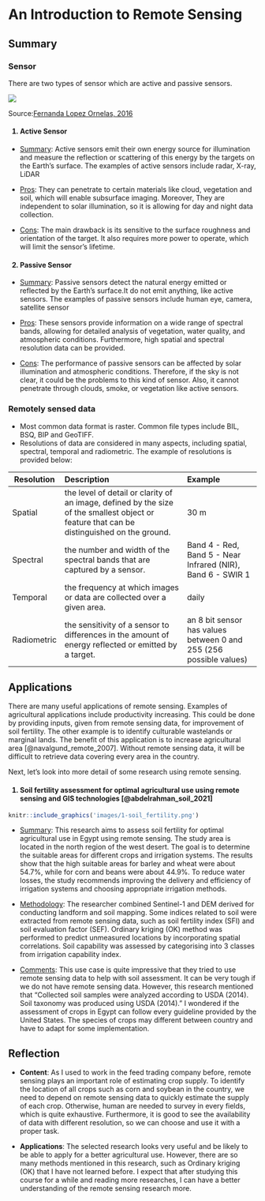 # An Introduction to Remote Sensing

## Summary

### Sensor

There are two types of sensor which are active and passive sensors.

![](images/1-sensor.jpg)

Source:[Fernanda Lopez Ornelas, 2016](https://www.researchgate.net/publication/339726853_The_Mexican_Water_Forest_benefits_of_using_remote_sensing_techniques_to_assess_changes_in_land_use_and_land_cover){target="_blank"}                    

<h4>1. Active Sensor</h4>

+ <u>Summary</u>: Active sensors emit their own energy source for illumination and measure the reflection or scattering of this energy by the targets on the Earth's surface. The examples of active sensors include radar, X-ray, LiDAR

+ <u>Pros</u>: They can penetrate to certain materials like cloud, vegetation and soil, which will enable subsurface imaging. Moreover, They are independent to solar illumination, so it is allowing for day and night data collection.

+ <u>Cons</u>: The main drawback is its sensitive to the surface roughness and orientation of the target. It also requires more power to operate, which will limit the sensor's lifetime.


<h4>2. Passive Sensor</h4>


+ <u>Summary</u>: Passive sensors detect the natural energy emitted or reflected by the Earth's surface.It do not emit anything, like active sensors. The examples of passive sensors include human eye, camera, satellite sensor

+ <u>Pros</u>: These sensors provide information on a wide range of spectral bands, allowing for detailed analysis of vegetation, water quality, and atmospheric conditions. Furthermore, high spatial and spectral resolution data can be provided. 

+ <u>Cons</u>: The performance of passive sensors can be affected by solar illumination and atmospheric conditions. Therefore, if the sky is not clear, it could be the problems to this kind of sensor. Also, it cannot penetrate through clouds, smoke, or vegetation like active sensors.


### Remotely sensed data

-   Most common data format is raster. Common file types include BIL, BSQ, BIP and GeoTIFF.
-   Resolutions of data are considered in many aspects, including spatial, spectral, temporal and radiometric. The example of resolutions is provided below:

Resolution|Description|Example|
-----------|:---------------------------|:----------------
| Spatial|the level of detail or clarity of an image, defined by the size of the smallest object or feature that can be distinguished on the ground.| 30 m
| Spectral|the number and width of the spectral bands that are captured by a sensor.| Band 4 - Red, Band 5 - Near Infrared (NIR), Band 6 - SWIR 1
| Temporal|the frequency at which images or data are collected over a given area.| daily
| Radiometric|the sensitivity of a sensor to differences in the amount of energy reflected or emitted by a target.| an 8 bit sensor has values between 0 and 255 (256 possible values)


## Applications

There are many useful applications of remote sensing. Examples of agricultural applications include productivity increasing. This could be done by providing inputs, given from remote sensing data, for improvement of soil fertility. The other example is to identify culturable wastelands or marginal lands. The benefit of this application is to increase agricultural area [@navalgund_remote_2007]. Without remote sensing data, it will be difficult to retrieve data covering every area in the country. 

Next, let's look into more detail of some research using remote sensing.


<h4>1. Soil fertility assessment for optimal agricultural use using remote sensing and GIS technologies
[@abdelrahman_soil_2021]</h4>
```r
knitr::include_graphics('images/1-soil_fertility.png') 
```

+ <u>Summary</u>: This research aims to assess soil fertility for optimal agricultural use in Egypt using remote sensing. The study area is located in the north region of the west desert. The goal is to determine the suitable areas for different crops and irrigation systems. The results show that the high suitable areas for barley and wheat were about 54.7%, while for corn and beans were about 44.9%. To reduce water losses, the study recommends improving the delivery and efficiency of irrigation systems and choosing appropriate irrigation methods.

+ <u>Methodology</u>: The researcher combined Sentinel-1 and DEM derived for conducting landform and soil mapping. Some indices related to soil were extracted from remote sensing data, such as soil fertility index (SFI) and soil evaluation factor (SEF). Ordinary kriging (OK) method was performed to predict unmeasured locations by incorporating spatial correlations. Soil capability was assessed by categorising into 3 classes from irrigation capability index.
 
+ <u>Comments</u>: This use case is quite impressive that they tried to use remote sensing data to help with soil assessment. It can be very tough if we do not have remote sensing data. However, this research mentioned that "Collected soil samples were analyzed according to USDA (2014). Soil taxonomy was produced using USDA (2014)." I wondered if the assessment of crops in Egypt can follow every guideline provided by the United States. The species of crops may different between country and have to adapt for some implementation.




## Reflection

+ **Content**: As I used to work in the feed trading company before, remote sensing plays an important role of estimating crop supply. To identify the location of all crops such as corn and soybean in the country, we need to depend on remote sensing data to quickly estimate the supply of each crop. Otherwise, human are needed to survey in every fields, which is quite exhaustive. Furthermore, it is good to see the availability of data with different resolution, so we can choose and use it with a proper task.

+ **Applications**: The selected research looks very useful and be likely to be able to apply for a better agricultural use. However, there are so many methods mentioned in this research, such as Ordinary kriging (OK) that I have not learned before. I expect that after studying this course for a while and reading more researches, I can have a better understanding of the remote sensing research more.
